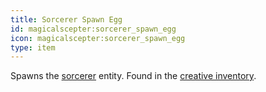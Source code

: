```yaml
---
title: Sorcerer Spawn Egg
id: magicalscepter:sorcerer_spawn_egg
icon: magicalscepter:sorcerer_spawn_egg
type: item
---
```


Spawns the [sorcerer](../entities/sorcerer) entity. Found in the [creative inventory](https://minecraft.wiki/w/Creative_inventory).